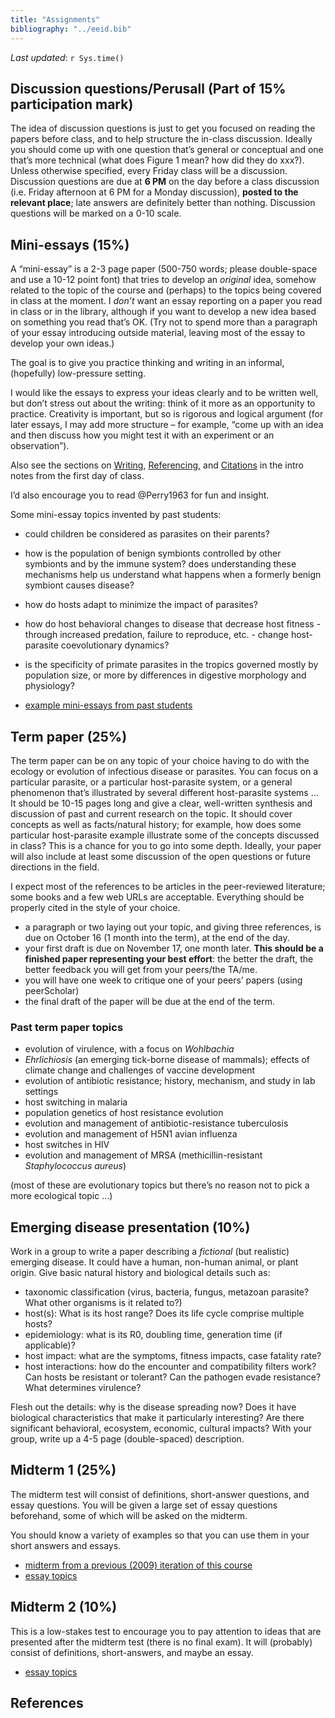 ```yaml
---
title: "Assignments"
bibliography: "../eeid.bib"
---
```


*Last updated*: `r Sys.time()`

## Discussion questions/Perusall (Part of 15% participation mark)

The idea of discussion questions is just to get you focused on reading the papers before class, and to help structure the in-class discussion. Ideally you should come up with one question that's general or conceptual and one that's more technical (what does Figure 1 mean? how did they do xxx?). Unless otherwise specified, every Friday class will be a discussion. Discussion questions are due at **6 PM** on the day before a class discussion (i.e. Friday afternoon at 6 PM for a Monday discussion), **posted to the relevant place**; late answers are definitely better than nothing. Discussion questions will be marked on a 0-10 scale.

## Mini-essays (15%)

A "mini-essay" is a 2-3 page paper (500-750 words; please double-space and use a 10-12 point font) that tries to develop an *original* idea, somehow related to the topic of the course and (perhaps) to the topics being covered in class at the moment. I *don't* want an essay reporting on a paper you read in class or in the library, although if you want to develop a new idea based on something you read that's OK. (Try not to spend more than a paragraph
of your essay introducing outside material, leaving most of the essay to develop your own ideas.)

The goal is to give you practice thinking and writing in an informal, (hopefully) low-pressure setting.

I would like the essays to express your ideas clearly and to be written well, but don't stress out about the writing: think of it more as an
opportunity to practice. Creativity is important, but so is rigorous and logical argument (for later essays, I may add more structure -- for example, "come up with an idea and then discuss how you might test it with an experiment or an observation").

Also see the sections on [Writing](https://bbolker.github.io/bio4ae3/notes/intro.html#writing), [Referencing](https://bbolker.github.io/bio4ae3/notes/intro.html#referencing), and [Citations](https://bbolker.github.io/bio4ae3/notes/intro.html#citation) in the intro notes from the first day of class.

I'd also encourage you to read @Perry1963 for fun and insight.

Some mini-essay topics invented by past students:

- could children be considered as parasites on their parents?
- how is the population of benign symbionts controlled by other symbionts and by the immune system? does understanding these mechanisms help us understand what happens when a formerly benign symbiont causes disease?
- how do hosts adapt to minimize the impact of parasites?
- how do host behavioral changes to disease that decrease host fitness - through increased predation, failure to reproduce, etc. - change host-parasite coevolutionary dynamics?
- is the specificity of primate parasites in the tropics governed mostly by population size, or more by differences in digestive morphology and physiology?

- [example mini-essays from past students](https://mcmasteru365.sharepoint.com/:f:/r/sites/Section_2221-1863/Class%20Materials/mini-essay%20examples?csf=1&web=1&e=Sldxl0)

## Term paper (25%)

The term paper can be on any  topic of your choice having to do with the ecology or evolution of infectious disease or parasites. 
You can focus on a particular parasite, or a particular host-parasite system, or a general phenomenon that's illustrated by several different host-parasite systems ...
It should be 10-15 pages long and give a clear, well-written synthesis and discussion of past and current research on the topic. It should cover concepts as well as facts/natural history; for example, how does some particular host-parasite example illustrate some of the concepts discussed in class? This is a chance for you to go into some depth. Ideally, your paper will also include at least some discussion of the open questions or future directions in the field.

I expect most of the references to be articles in the peer-reviewed literature; some books and a few web URLs are acceptable. Everything
should be properly cited in the style of your choice.

- a paragraph or two laying out your topic, and giving three references, is due on October 16 (1 month into the term), at the end of the day.
- your first draft is due on November 17, one month later. **This should be a finished paper representing your best effort**: the better the
 draft, the better feedback you will get from your peers/the TA/me.
- you will have one week to critique one of your peers' papers (using peerScholar)
- the final draft of the paper will be due at the end of the term.

### Past term paper topics

- evolution of virulence, with a focus on *Wohlbachia*
- *Ehrlichiosis* (an emerging tick-borne disease of mammals); effects of climate change and challenges of vaccine development
- evolution of antibiotic resistance; history, mechanism, and study in lab settings
- host switching in malaria
- population genetics of host resistance evolution
- evolution and management of antibiotic-resistance tuberculosis
- evolution and management of H5N1 avian influenza
- host switches in HIV
- evolution and management of MRSA (methicillin-resistant *Staphylococcus aureus*)

(most of these are evolutionary topics but there's no reason not to pick a more ecological topic ...)

## Emerging disease presentation (10%)

Work in a group to write a paper describing a *fictional* (but realistic) emerging disease. It could have a human, non-human animal, or plant origin. Give basic natural history and biological details such as:

- taxonomic classification (virus, bacteria, fungus, metazoan parasite? What other organisms is it related to?)
- host(s): What is its host range? Does its life cycle comprise multiple hosts?
- epidemiology: what is its R0, doubling time, generation time (if applicable)?
- host impact: what are the symptoms, fitness impacts, case fatality rate?
- host interactions: how do the encounter and compatibility filters work? Can hosts be resistant or tolerant? Can the pathogen evade resistance? What determines virulence?

Flesh out the details: why is the disease spreading now? Does it have biological characteristics that make it particularly interesting? Are there significant behavioral, ecosystem, economic, cultural impacts? With your group, write up a 4-5 page (double-spaced) description.

## Midterm 1 (25%)

The midterm test will consist of definitions, short-answer questions, and essay questions. You will be given a large set of essay questions beforehand, some of which will be asked on the midterm.

You should know a variety of examples so that you can use them in your short answers and essays.

- [midterm from a previous (2009) iteration of this course](./eeid2009-midterm.pdf)
- [essay topics](./midterm-topics.html)

## Midterm 2 (10%)

This is a low-stakes test to encourage you to pay attention to ideas that are presented after the midterm test (there is no final exam). It will (probably) consist of definitions, short-answers, and maybe an essay.

- [essay topics](./final-topics.html)

## References
